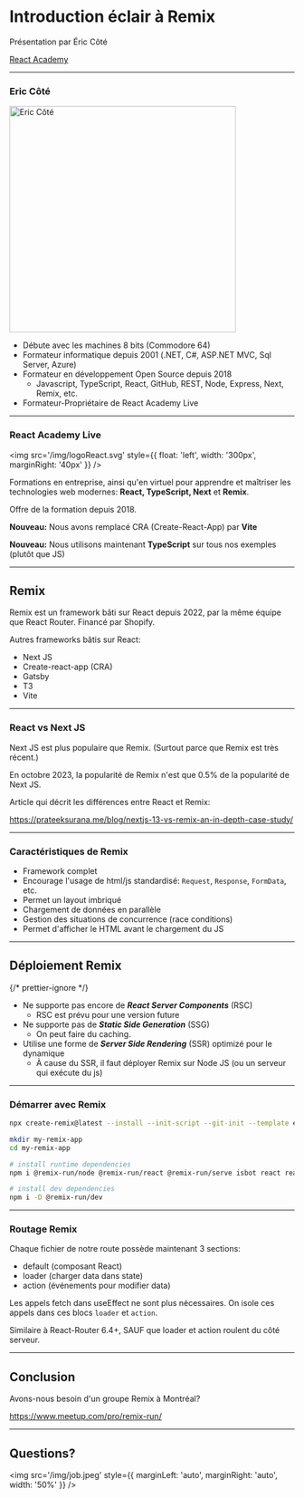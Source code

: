# Introduction éclair à Remix

Présentation par Éric Côté

[React Academy](https://www.reactAcademy.live/)

---

### Eric Côté

<img
  src='https://www.reactacademy.live/static/20616643d8afc491bd4c1817ae69db63/5a6cd/Eric_Cote.webp'
  alt='Eric Côté'
  title='Eric Côté'
  width='400px'
/>

- Débute avec les machines 8 bits (Commodore 64)
- Formateur informatique depuis 2001 (.NET, C#, ASP.NET MVC, Sql Server, Azure)
- Formateur en développement Open Source depuis 2018
  - Javascript, TypeScript, React, GitHub, REST, Node, Express, Next, Remix, etc.
- Formateur-Propriétaire de React Academy Live

---

### React Academy Live

<div>

<img
  src='/img/logoReact.svg'
  style={{ float: 'left', width: '300px', marginRight: '40px' }}
/>

Formations en entreprise, ainsi qu'en virtuel
pour apprendre et maîtriser les technologies web modernes:
**React, TypeScript, Next** et **Remix**.

Offre de la formation depuis 2018.

**Nouveau:** Nous avons remplacé CRA (Create-React-App) par **Vite**

**Nouveau:** Nous utilisons maintenant **TypeScript** sur tous nos exemples (plutôt que JS)

</div>

---

## Remix

Remix est un framework bâti sur React depuis 2022, par la même équipe que React Router. Financé par Shopify.

Autres frameworks bâtis sur React:

- Next JS
- Create-react-app (CRA)
- Gatsby
- T3
- Vite

---

### React vs Next JS

Next JS est plus populaire que Remix. (Surtout parce que Remix est très récent.)

En octobre 2023, la popularité de Remix n'est que 0.5% de la popularité de Next JS.

Article qui décrit les différences entre React et Remix:

https://prateeksurana.me/blog/nextjs-13-vs-remix-an-in-depth-case-study/

---

### Caractéristiques de Remix

- Framework complet
- Encourage l'usage de html/js standardisé: `Request`, `Response`, `FormData`, etc.
- Permet un layout imbriqué
- Chargement de données en parallèle
- Gestion des situations de concurrence (race conditions)
- Permet d'afficher le HTML avant le chargement du JS

---

## Déploiement Remix

{/* prettier-ignore */}
- Ne supporte pas encore de **_React Server Components_** (RSC)
  * RSC est prévu pour une version future
- Ne supporte pas de **_Static Side Generation_** (SSG)
  - On peut faire du caching. 
- Utilise une forme de **_Server Side Rendering_** (SSR) optimizé pour le dynamique
  - À cause du SSR, il faut déployer Remix sur Node JS (ou un serveur qui exécute du js)

---

### Démarrer avec Remix

```bash
npx create-remix@latest --install --init-script --git-init --template epicweb-dev/epic-stack
```

```bash
mkdir my-remix-app
cd my-remix-app

# install runtime dependencies
npm i @remix-run/node @remix-run/react @remix-run/serve isbot react react-dom

# install dev dependencies
npm i -D @remix-run/dev

```

---

### Routage Remix

Chaque fichier de notre route possède maintenant 3 sections:

- default (composant React)
- loader (charger data dans state)
- action (événements pour modifier data)

Les appels fetch dans useEffect ne sont plus nécessaires. On isole ces appels dans ces blocs `loader` et `action`.

Similaire à React-Router 6.4+, SAUF que loader et action roulent du côté serveur.

---

## Conclusion

Avons-nous besoin d'un groupe Remix à Montréal?

https://www.meetup.com/pro/remix-run/

---

## Questions?

<img
  src='/img/job.jpeg'
  style={{ marginLeft: 'auto', marginRight: 'auto', width: '50%' }}
/>
